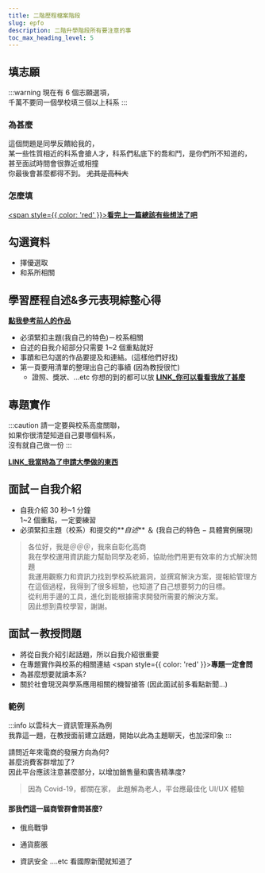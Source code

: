 ---
title: 二階歷程檔案階段
slug: epfo
description: 二階升學階段所有要注意的事
toc_max_heading_level: 5
---

## 填志願

:::warning
現在有 6 個志願選項，  
千萬不要同一個學校填三個以上科系
:::

### 為甚麼

這個問題是同學反饋給我的，  
某一些性質相近的科系會搶人才，科系們私底下的喬和鬥，是你們所不知道的，  
甚至面試時間會很靠近或相撞  
你最後會甚麼都得不到。
~~尤其是高科大~~

### 怎麼填

[<span style={{ color: 'red' }}><b>看完上一篇總該有些想法了吧</b></span>](/chsc/life)

## 勾選資料

- 擇優選取
- 和系所相關

## 學習歷程⾃述&多元表現綜整心得

[**點我參考前人的作品**](/chsc/docu)

- 必須緊扣主題(我⾃⼰的特⾊)－校系相關
- 自述的自我介紹部分只需要 1~2 個重點就好
- 事蹟和已勾選的作品要提及和連結。(這樣他們好找)
- 第一頁要用清單的整理出自己的事績 (因為教授很忙)
  - 證照、獎狀、...etc 你想的到的都可以放 **[LINK\_你可以看看我放了甚麼](/chsc/docu#名琮的備審資料)**

## 專題實作

:::caution
請一定要與校系高度關聯，  
如果你很清楚知道自己要哪個科系，  
沒有就自己做一份
:::

[**LINK\_我當時為了申請大學做的東西**](https://drive.google.com/file/d/1fcmFIr66gccHLxfSU9QI9PLfvYG6Lnw1/view?usp=share_link)

## ⾯試－自我介紹

- ⾃我介紹 30 秒~1 分鐘  
  1~2 個重點，一定要練習
- 必須緊扣主題（校系）和提交的**_自述_** ＆
  (我⾃⼰的特⾊ − 具體實例展現)

> 各位好，我是＠＠＠，我來⾃彰化⾼商  
> 我在學校運⽤資訊能⼒幫助同學及⽼師，協助他們⽤更有效率的⽅式解決問題  
> 我運⽤觀察⼒和資訊⼒找到學校系統漏洞，並撰寫解決⽅案，提報給管理⽅  
> 在這個過程，我得到了很多經驗，也知道了⾃⼰想要努⼒的⽬標。  
> 從利⽤⼿邊的⼯具，進化到能根據需求開發所需要的解決⽅案。  
> 因此想到貴校學習，謝謝。

## 面試－教授問題

- 將從⾃我介紹引起話題，所以⾃我介紹很重要
- 在專題實作與校系的相關連結 <span style={{ color: 'red' }}><b>專題一定會問</b></span>
- 為甚麼想要就讀本系?
- 關於社會現況與學系應⽤相關的機智搶答
  (因此⾯試前多看點新聞…)

### 範例

:::info
以雲科大－資訊管理系為例  
我靠這一題，在教授面前建立話題，開始以此為主題聊天，也加深印象
:::

請問近年來電商的發展方向為何?  
甚麼消費客群增加了?  
因此平台應該注意甚麼部分，以增加銷售量和廣告精準度?

> 因為 Covid-19，都關在家，
> 此題解為老人，平台應最佳化 UI/UX 體驗

#### 那我們這一屆商管群會問甚麼?

- 俄烏戰爭

* 通貨膨脹

- 資訊安全
  ....etc 看國際新聞就知道了
